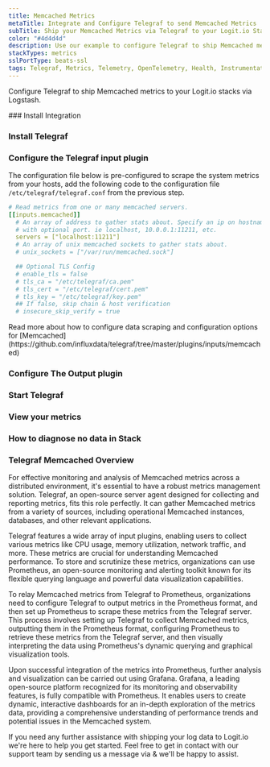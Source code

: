 ```yaml
---
title: Memcached Metrics
metaTitle: Integrate and Configure Telegraf to send Memcached Metrics
subTitle: Ship your Memcached Metrics via Telegraf to your Logit.io Stack
color: "#4d4d4d"
description: Use our example to configure Telegraf to ship Memcached metrics to your Logit.io stacks. Configure Telegraf to send Memcached metrics to Logstash or Elastic.
stackTypes: metrics
sslPortType: beats-ssl
tags: Telegraf, Metrics, Telemetry, OpenTelemetry, Health, Instrumentation, Memcached, Caching
---
```


Configure Telegraf to ship Memcached metrics to your Logit.io stacks via Logstash.

<Steps>
  ### Install Integration
  <InstallIntegration/>

  ### Install Telegraf

  <InstallTelegraf />

  ### Configure the Telegraf input plugin

  The configuration file below is pre-configured to scrape the system metrics from your hosts, add the following code to the configuration file `/etc/telegraf/telegraf.conf` from the previous step.

  ```yaml copy
  # Read metrics from one or many memcached servers.
  [[inputs.memcached]]
    # An array of address to gather stats about. Specify an ip on hostname
    # with optional port. ie localhost, 10.0.0.1:11211, etc.
    servers = ["localhost:11211"]
    # An array of unix memcached sockets to gather stats about.
    # unix_sockets = ["/var/run/memcached.sock"]

    ## Optional TLS Config
    # enable_tls = false
    # tls_ca = "/etc/telegraf/ca.pem"
    # tls_cert = "/etc/telegraf/cert.pem"
    # tls_key = "/etc/telegraf/key.pem"
    ## If false, skip chain & host verification
    # insecure_skip_verify = true
  ```

  <Callout type="info">
    Read more about how to configure data scraping and configuration options for [Memcached](https://github.com/influxdata/telegraf/tree/master/plugins/inputs/memcached)
  </Callout>

  ### Configure The Output plugin

  <TelegrafOutputPlugin />

  ### Start Telegraf

  <StartTelegraf />

  ### View your metrics
  <LaunchStack source="Memcached_Metrics_via_Telegraf" utmMedium="metrics" utmCampaign="telegraf-Memcached-metrics" />

  ### How to diagnose no data in Stack

  <DiagnoseNoData />

</Steps>

### Telegraf Memcached Overview

For effective monitoring and analysis of Memcached metrics across a distributed environment, it's essential to have a robust metrics management 
solution. Telegraf, an open-source server agent designed for collecting and reporting metrics, fits this role perfectly. It can gather Memcached 
metrics from a variety of sources, including operational Memcached instances, databases, and other relevant applications.

Telegraf features a wide array of input plugins, enabling users to collect various metrics like CPU usage, memory utilization, network traffic, 
and more. These metrics are crucial for understanding Memcached performance. To store and scrutinize these metrics, organizations can use 
Prometheus, an open-source monitoring and alerting toolkit known for its flexible querying language and powerful data visualization capabilities.

To relay Memcached metrics from Telegraf to Prometheus, organizations need to configure Telegraf to output metrics in the Prometheus format, 
and then set up Prometheus to scrape these metrics from the Telegraf server. This process involves setting up Telegraf to collect Memcached 
metrics, outputting them in the Prometheus format, configuring Prometheus to retrieve these metrics from the Telegraf server, and then visually 
interpreting the data using Prometheus's dynamic querying and graphical visualization tools.

Upon successful integration of the metrics into Prometheus, further analysis and visualization can be carried out using Grafana. Grafana, a 
leading open-source platform recognized for its monitoring and observability features, is fully compatible with Prometheus. It enables users to 
create dynamic, interactive dashboards for an in-depth exploration of the metrics data, providing a comprehensive understanding of performance 
trends and potential issues in the Memcached system.

If you need any further assistance with shipping your log data to Logit.io we're here to help you get started. Feel free to get in contact with 
our support team by sending us a message via <IntercomButton text="live chat" /> & we'll be happy to assist.
